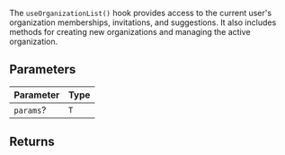 The `useOrganizationList()` hook provides access to the current user's organization memberships, invitations, and suggestions. It also includes methods for creating new organizations and managing the active organization.

## Parameters

| Parameter | Type |
| ------ | ------ |
| `params`? | `T` |

## Returns
